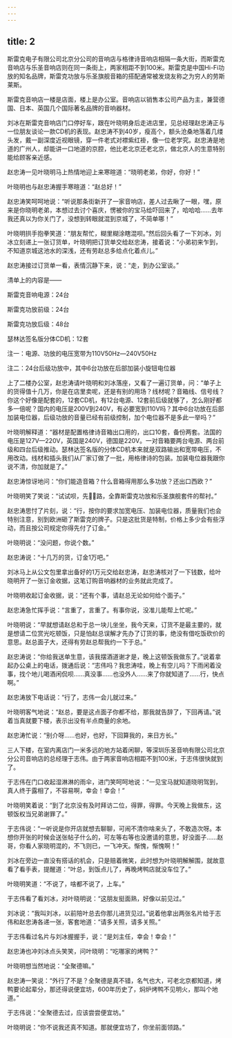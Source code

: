 ```yaml
---
---
---
```

title: 2
---




斯雷克电子有限公司北京分公司的音响店与格律诗音响店相隔一条大街，而斯雷克音响店与乐圣音响店则在同一条街上，两家相距不到100米。斯雷克是中国Hi-Fi功放的知名品牌，斯雷克功放与乐圣旗舰音箱的搭配通常被发烧友称之为穷人的劳斯莱斯。

斯雷克音响店一楼是店面，楼上是办公室。音响店以销售本公司产品为主，兼营德国、日本、英国几个国际著名品牌的音响器材。

刘冰在斯雷克音响店门口停好车，跟在叶晓明身后走进店里，见总经理赵忠涛正与一位朋友谈论一款CD机的表现。赵忠涛不到40岁，瘦高个，额头沧桑地落着几缕头发，戴一副深度近视眼镜，穿一件老式对襟紫红褂，像一位老学究。赵忠涛是地道的广州人，却能讲一口地道的京腔，他比老北京还老北京，做北京人的生意特别能给顾客亲近感。

赵忠涛一见叶晓明马上热情地迎上来寒暄道：“晓明老弟，你好，你好！”

叶晓明也与赵忠涛握手寒暄道：“赵总好！”

赵忠涛笑呵呵地说：“听说那条街新开了一家音响店，差人过去瞅了一眼，嘿，原来是你晓明老弟，本想过去讨个喜庆，愣被你的宝马给吓回来了，哈哈哈……去年我还真以为你关门了，没想到转眼就混到京城了，不简单哪！”

叶晓明拱手抱拳笑道：“朋友帮忙，糊里糊涂瞎混呗。”然后回头看了一下刘冰，刘冰立刻递上一张订货单，叶晓明把订货单交给赵忠涛，接着说：“小弟初来乍到，不知道京城这池水的深浅，还有劳赵总多给点化着点儿。”

赵忠涛接过订货单一看，表情沉静下来，说：“走，到办公室谈。”

清单上的内容是——

斯雷克音响电源：24台

斯雷克功放前级：24台

斯雷克功放后级：48台

瑟林达签名版分体CD机：12套

注一：电源、功放的电压宽带为110V50Hz—240V50Hz

注二：24台后级功放中，其中6台功放在后部加装小旋钮电位器

上了二楼办公室，赵忠涛请叶晓明和刘冰落座，又看了一遍订货单，问：“单子上的货得值十几万，你是在店里卖呢，还是有别的用场？线材呢？音箱线、信号线？你这个好像是配套的，12套CD机，有12台电源、12套前后级就够了，怎么刚好都多一倍呢？国内的电压是200V到240V，有必要宽到110V吗？其中6台功放在后部加装电位器，后级功放的音量已经有前级控制，加个电位器不是多此一举吗？”

叶晓明解释道：“器材是配置格律诗音箱出口用的，出口10套，备份两套。法国的电压是127V—220V，英国是240V，德国是220V。一对音箱要两台电源、两台前级和四台后级推动。瑟林达签名版的分体CD机本来就是双路输出和宽带电压，不用改动。线材和插头我们从厂家订做了一批，用格律诗的包装。加装电位器我跟你说不清，你加就是了。”

赵忠涛惊讶地问：“你们能造音箱？什么音箱得用那么多功放？还出口西欧？”

叶晓明笑了笑说：“试试呗，先路，全靠斯雷克功放和乐圣旗舰套件的帮衬。”

赵忠涛思忖了片刻，说：“行，按你的要求加宽电压、加装电位器，质量我们也会特别注意，别到欧洲砸了斯雷克的牌子。只是这批货是特制，价格上多少会有些浮动，而且按公司规定你得先付了订金。”

叶晓明说：“没问题，你说个数。”

赵忠涛说：“十几万的货，订金1万吧。”

刘冰马上从公文包里拿出备好的1万元交给赵忠涛，赵忠涛核对了一下钱数，给叶晓明开了一张订金收据，这笔订购音响器材的业务就此完成了。

叶晓明收起订金收据，说：“还有个事，请赵总无论如何给个面子。”

赵忠涛急忙挥手说：“言重了，言重了。有事你说，没准儿能帮上忙呢。”

叶晓明说：“早就想请赵总和于总一块儿坐坐，我今天来，订货不是最主要的，就是想请二位赏光吃顿饭，只是怕赵总误解才先办了订货的事，绝没有借吃饭砍价的意思。赵总面子大，还得有劳赵总帮我约一下于总。”

赵忠涛说：“你给我送单生意，该我摆酒道谢才是，晚上这顿饭我做东了。”说着拿起办公桌上的电话，拨通后说：“志伟吗？我忠涛哇，晚上有空儿吗？下雨闲着没事，找个地儿喝酒闲侃呗……真没事……也没外人……来了你就知道了……行，快点啊。”

赵忠涛放下电话说：“行了，志伟一会儿就过来。”

叶晓明客气地说：“赵总，要是这点面子你都不给，那我就告辞了，下回再请。”说着当真就要下楼，表示出没有半点商量的余地。

赵忠涛忙说：“别介呀……也好，也好，下回算我的，来日方长。”

三人下楼，在室内离店门一米多远的地方站着闲聊，等深圳乐圣音响有限公司北京分公司音响店的总经理于志伟。由于两家音响店相距不到100米，于志伟很快就到了。

于志伟在门口收起湿淋淋的雨伞，进门笑呵呵地说：“一见宝马就知道晓明驾到，真人终于露相了，不容易啊，幸会！幸会！”

叶晓明笑着说：“到了北京没有及时拜访二位，得罪，得罪。今天晚上我做东，这顿饭权当兄弟谢罪了。”

于志伟说：“一听说是你开店就想去聊聊，可闹不清你啥来头了，不敢造次呀。本想你开张的时候会送张帖子什么的，可左等右等也没邀请的意思，好没面子……赵哥，你看人家晓明混的，不飞则已，一飞冲天。惭愧，惭愧啊！”

刘冰在旁边一直没有搭话的机会，只是赔着微笑，此时想为叶晓明解解围，就故意看了看手表，提醒道：“叶总，到饭点儿了，再晚烤鸭店就没车位了。”

叶晓明笑道：“不说了，啥都不说了，上车。”

于志伟看了看刘冰，对叶晓明说：“这朋友挺面熟，好像以前见过。”

刘冰说：“我叫刘冰，以前陪叶总去你那儿进货见过。”说着他拿出两张名片给于志伟和赵忠涛各递一张，客套地道：“请多关照，请多关照。”

于志伟看过名片与刘冰握握手，说：“是刘主任，幸会！幸会！”

赵忠涛也冲刘冰点头笑笑，问叶晓明：“吃哪家的烤鸭？”

叶晓明想当然地说：“全聚德嘛。”

赵忠涛一笑说：“外行了不是？全聚德是真不错，名气也大，可老北京都知道，烤鸭要论起辈分，那还得说便宜坊，600年历史了，焖炉烤鸭不见明火，那叫个地道。”

于志伟说：“全聚德去过，应该尝尝便宜坊。”

叶晓明说：“你不说我还真不知道。那就便宜坊了，你坐前面领路。”